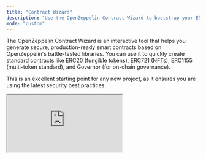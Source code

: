 ```yaml
---
title: "Contract Wizard"
description: "Use the OpenZeppelin Contract Wizard to bootstrap your ERC20, ERC721, and other standard smart contracts."
mode: "custom"
---
```


The OpenZeppelin Contract Wizard is an interactive tool that helps you generate secure, production-ready smart contracts based on OpenZeppelin's battle-tested libraries. You can use it to quickly create standard contracts like ERC20 (fungible tokens), ERC721 (NFTs), ERC1155 (multi-token standard), and Governor (for on-chain governance).

This is an excellent starting point for any new project, as it ensures you are using the latest security best practices.

<iframe
    src="https://wizard.openzeppelin.com/"
    style={{ width: '100%', height: '100vh', border: 'none' }}
/>